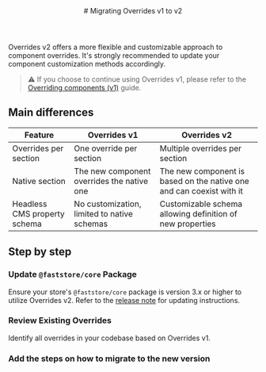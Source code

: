 
<header>
# Migrating Overrides v1 to v2
</header>

Overrides v2 offers a more flexible and customizable approach to component overrides. It's strongly recommended to update your component customization methods accordingly.

> ⚠️ If you choose to continue using Overrides v1, please refer to the [Overriding components (v1)](/TBD) guide.

## Main differences

| Feature                        | Overrides v1                           | Overrides v2                           |
| ------------------------------ | -------------------------------------- | -------------------------------------- |
| Overrides per section         | One override per section               | Multiple overrides per section         |
| Native section                | The new component overrides the native one | The new component is based on the native one and can coexist with it |
| Headless CMS property schema  | No customization, limited to native schemas | Customizable schema allowing definition of new properties |

## Step by step

<Steps>

### Update `@faststore/core` Package

Ensure your store's `@faststore/core` package is version 3.x or higher to utilize Overrides v2. Refer to the [release note](https://github.com/vtex/faststore/releases/tag/v3.0.0) for updating instructions.

### Review Existing Overrides

Identify all overrides in your codebase based on Overrides v1.

### Add the steps on how to migrate to the new version 

</Steps>





